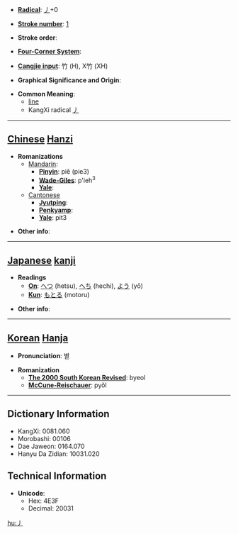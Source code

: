* '''[[Wiktionary:Chinese radical index| Radical]]''': [[Wiktionary:Chinese radical index 丿|丿]]+0

* '''[[Wiktionary:Chinese total strokes index|Stroke number]]''': [[Wiktionary:Chinese total strokes index 1|1]]

* '''Stroke order''': 

* '''[[Wiktionary:Chinese four corner index|Four-Corner System]]''': 

* '''[[Wiktionary:Chinese Cangjie index|Cangjie input]]''': 竹 (H), X竹 (XH)

* '''Graphical Significance and Origin''': 

* '''Common Meaning''':
**[[line]]
**KangXi radical [[Wiktionary:Chinese radical index 丿|丿]]

----

== [[Chinese]] [[Hanzi]] ==

* '''Romanizations'''
** [[Mandarin]]:
*** '''[[Pinyin]]''': piě (pie3)
*** '''[[Wade-Giles]]''': p'ieh<sup>3</sup>
*** '''[[Yale]]''': 
**[[Cantonese]]
***'''[[Jyutping]]''':
***'''[[Penkyamp]]''': 
***'''[[Yale]]''': pit3

* '''Other info''': 

----

== [[Japanese]] [[kanji]] ==

* '''Readings'''
** '''[[On]]''': [[へつ]] (hetsu), [[へち]] (hechi), [[よう]] (yō)
** '''[[Kun]]''': [[もとる]] (motoru)

* '''Other info''':  

----

== [[Korean]] [[Hanja]] ==

* '''Pronunciation''': 별

* '''Romanization'''
** '''[[The 2000 South Korean Revised Romanization|The 2000 South Korean Revised]]''': byeol
** '''[[McCune-Reischauer]]''': pyŏl

----

== Dictionary Information ==

* KangXi: 0081.060
* Morobashi: 00106
* Dae Jaweon: 0164.070
* Hanyu Da Zidian: 10031.020

== Technical Information ==

* '''Unicode''':
** Hex: 4E3F
** Decimal: 20031

[[hu:丿]]